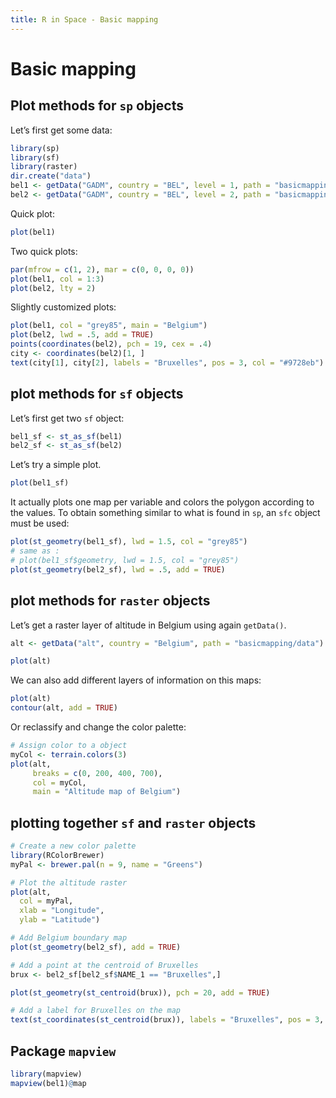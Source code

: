 ```yaml
---
title: R in Space - Basic mapping
---
```



# Basic mapping


## Plot methods for `sp` objects

Let's first get some data:

```r
library(sp)
library(sf)
library(raster)
dir.create("data")
bel1 <- getData("GADM", country = "BEL", level = 1, path = "basicmapping/data")
bel2 <- getData("GADM", country = "BEL", level = 2, path = "basicmapping/data")
```

Quick plot:

```r
plot(bel1)
```

Two quick plots:

```r
par(mfrow = c(1, 2), mar = c(0, 0, 0, 0))
plot(bel1, col = 1:3)
plot(bel2, lty = 2)
```

Slightly customized plots:

```r
plot(bel1, col = "grey85", main = "Belgium")
plot(bel2, lwd = .5, add = TRUE)
points(coordinates(bel2), pch = 19, cex = .4)
city <- coordinates(bel2)[1, ]
text(city[1], city[2], labels = "Bruxelles", pos = 3, col = "#9728eb")
```




## plot methods for `sf` objects

Let's first get two `sf` object:

```r
bel1_sf <- st_as_sf(bel1)
bel2_sf <- st_as_sf(bel2)
```

Let's try a simple plot.

```r
plot(bel1_sf)
```

It actually plots one map per variable and colors the polygon according
to the values. To obtain something similar to what is found in `sp`,
an `sfc` object must be used:


```r
plot(st_geometry(bel1_sf), lwd = 1.5, col = "grey85")
# same as :
# plot(bel1_sf$geometry, lwd = 1.5, col = "grey85")
plot(st_geometry(bel2_sf), lwd = .5, add = TRUE)
```


## plot methods for `raster` objects

Let's get a raster layer of altitude in Belgium using again `getData()`.

```r
alt <- getData("alt", country = "Belgium", path = "basicmapping/data")
```

```r
plot(alt)
```


We can also add different layers of information on this maps:



```r
plot(alt)
contour(alt, add = TRUE)
```

Or reclassify and change the color palette:


```r
# Assign color to a object
myCol <- terrain.colors(3)
plot(alt,
     breaks = c(0, 200, 400, 700),
     col = myCol,
     main = "Altitude map of Belgium")
```

## plotting together `sf` and `raster` objects

```r
# Create a new color palette
library(RColorBrewer)
myPal <- brewer.pal(n = 9, name = "Greens")

# Plot the altitude raster
plot(alt,
  col = myPal,
  xlab = "Longitude",
  ylab = "Latitude")

# Add Belgium boundary map
plot(st_geometry(bel2_sf), add = TRUE)

# Add a point at the centroid of Bruxelles
brux <- bel2_sf[bel2_sf$NAME_1 == "Bruxelles",]

plot(st_geometry(st_centroid(brux)), pch = 20, add = TRUE)

# Add a label for Bruxelles on the map
text(st_coordinates(st_centroid(brux)), labels = "Bruxelles", pos = 3, col = "#9728eb")
```


## Package `mapview`

```r
library(mapview)
mapview(bel1)@map
```

